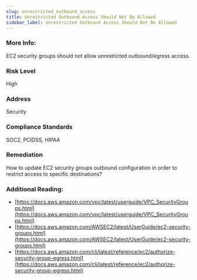 ```yaml
---
slug: unrestricted_outbound_access
title: Unrestricted Outbound Access Should Not Be Allowed
sidebar_label: Unrestricted Outbound Access Should Not Be Allowed
---
```


### More Info:

EC2 security groups should not allow unrestricted outbound/egress access.

### Risk Level

High

### Address

Security

### Compliance Standards

SOC2, PCIDSS, HIPAA

### Remediation

How to update EC2 security groups outbound configuration in order to restrict access to specific destinations?

### Additional Reading:

- [https://docs.aws.amazon.com/vpc/latest/userguide/VPC_SecurityGroups.html](https://docs.aws.amazon.com/vpc/latest/userguide/VPC_SecurityGroups.html) 
- [https://docs.aws.amazon.com/AWSEC2/latest/UserGuide/ec2-security-groups.html](https://docs.aws.amazon.com/AWSEC2/latest/UserGuide/ec2-security-groups.html) 
- [https://docs.aws.amazon.com/cli/latest/reference/ec2/authorize-security-group-egress.html](https://docs.aws.amazon.com/cli/latest/reference/ec2/authorize-security-group-egress.html) 


